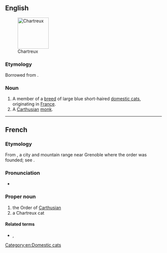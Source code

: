 {{also|chartreux}}
==English==
[[Image:Abbaye fev2006 003.jpg|thumb|right|100px|Chartreux]]

===Etymology===
Borrowed from {{bor|en|fr|Chartreux}}.

===Noun===
{{en-noun|Chartreux}}

# A member of a [[breed]] of large blue short-haired [[domestic cat]]s, originating in [[France]].
# A [[Carthusian]] [[monk]].

{{wikipedia|Chartreux}}
{{commonscat|Chartreux}}

[[Category:en:Domestic cats]]

----

==French==

===Etymology===
From {{m|fr|Chartreuse}}, a city and mountain range near Grenoble where the order was founded; see {{m|en|Carthusian}}.

===Pronunciation===
* {{audio|fr|LL-Q150 (fra)-X-Javier-Saulx-les-Chartreux.wav|Audio}}

===Proper noun===
{{fr-proper noun}}

# the Order of [[Carthusian]]
# a Chartreux cat

====Related terms====
* {{l|fr|chartreux}}, {{l|fr|chartreuse}}